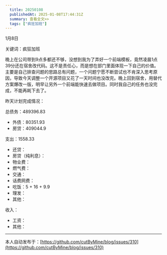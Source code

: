 ```yaml
---
  title: 20250108
  publishedAt: 2025-01-08T17:44:31Z
  summary: 查看全文>>
  tags: ["疯狂加班"]
---
```


1月8日 

关键词：疯狂加班

晚上在公司带到9点多都还不够，没想到我为了弄好一个前端模板，竟然凌晨1点39分还在宿舍改代码。这不是责任心，而是想在部门里面体现一下自己的价值。主要是自己排查问题的思路总有问题，一个问题宁愿不断尝试也不肯深入思考原因，导致今天调整一个开源项目又花了一天时间也没改完。晚上回到宿舍，用替代方案爆改一版，明早让另外一个前端能快速去做项目。同时我自己的任务也没完成，不能再耗下去了。

昨天计划完成情况：

总债务：489396.83
- 外债：80351.93
- 房贷：409044.9

支出：1558.33
- 还贷：
- 房贷（纯利息）：
- 物业费：
- 燃气费：
- 交通：
- 话费网费：
- 吃饭：5 + 16 + 9.9
- 理发：
- 其他：

收入：
- 工资：
- 其他：


---
本人自动发布于：[https://github.com/cutByMine/blog/issues/310](https://github.com/cutByMine/blog/issues/310)
